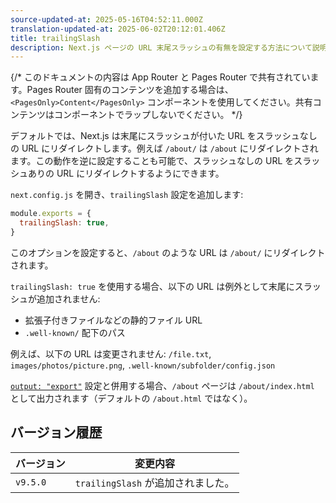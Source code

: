```yaml
---
source-updated-at: 2025-05-16T04:52:11.000Z
translation-updated-at: 2025-06-02T20:12:01.406Z
title: trailingSlash
description: Next.js ページの URL 末尾スラッシュの有無を設定する方法について説明します。
---
```


{/* このドキュメントの内容は App Router と Pages Router で共有されています。Pages Router 固有のコンテンツを追加する場合は、`<PagesOnly>Content</PagesOnly>` コンポーネントを使用してください。共有コンテンツはコンポーネントでラップしないでください。 */}

デフォルトでは、Next.js は末尾にスラッシュが付いた URL をスラッシュなしの URL にリダイレクトします。例えば `/about/` は `/about` にリダイレクトされます。この動作を逆に設定することも可能で、スラッシュなしの URL をスラッシュありの URL にリダイレクトするようにできます。

`next.config.js` を開き、`trailingSlash` 設定を追加します:

```js filename="next.config.js"
module.exports = {
  trailingSlash: true,
}
```

このオプションを設定すると、`/about` のような URL は `/about/` にリダイレクトされます。

`trailingSlash: true` を使用する場合、以下の URL は例外として末尾にスラッシュが追加されません:

- 拡張子付きファイルなどの静的ファイル URL
- `.well-known/` 配下のパス

例えば、以下の URL は変更されません: `/file.txt`, `images/photos/picture.png`, `.well-known/subfolder/config.json`

[`output: "export"`](/docs/app/guides/static-exports) 設定と併用する場合、`/about` ページは `/about/index.html` として出力されます（デフォルトの `/about.html` ではなく）。

## バージョン履歴

| バージョン  | 変更内容                |
| -------- | ---------------------- |
| `v9.5.0` | `trailingSlash` が追加されました。 |